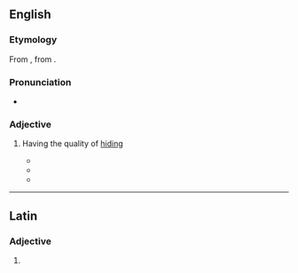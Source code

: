 ==English==

===Etymology===
From {{der|en|la|abditīvus||removed or separated from}}, from {{m|la|abdō||hide, conceal}}.

===Pronunciation===
* {{IPA|en|/ˈæb.dɪ.tɪv/}}

===Adjective===
{{en-adj|-}}

# {{lb|en|rare}} Having the quality of [[hiding]]
#* {{quote-book|en|title=[https://books.google.com/books?id=SNE7bwAACAAJ Alfred's Apology]|page=51|year=1789|author=Philip Withers|passage=There is also a species of wit which may be termed '''abditive'''; for it conceals or lessens the dignity attached to rank or character.}}
#* {{quote-book|en|title=[https://books.google.com/books?id=fSUAAAAAQAAJ&pg=PA229 The alternative: a study in psychology]|year=1882|page=229|author=Edmund R. Clay|passage=Concepts are either '''''abditive''''' or ''inabditive''; the former being those that do, and the latter those that do not, hide the plurality of the kind they symbolise.}}
#* {{quote-book|en|title=[https://books.google.com/books?id=wDZ0mredOL8C Words to Wise]|year=2004|page=207|author=Michael Sheehan|passage=The '''abditive''' nature of the heavy foliage protected the nest.}}

----

==Latin==

===Adjective===
{{la-adj-form|abditīve}}

# {{inflection of|la|abditīvus||voc|m|s}}
